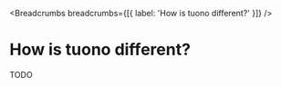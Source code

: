 
<MetaTags
  title="Tuono - tuono.config.ts"
  canonical="https://tuono.dev/documentation/how-is-tuono-different"
/>


<Breadcrumbs breadcrumbs={[{ label: 'How is tuono different?' }]} />

# How is tuono different?

TODO
